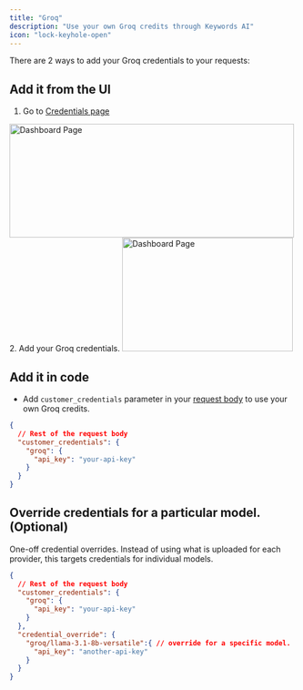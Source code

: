 ```yaml
---
title: "Groq"
description: "Use your own Groq credits through Keywords AI"
icon: "lock-keyhole-open"
---
```


There are 2 ways to add your Groq credentials to your requests:
## Add it from the UI 
1. Go to [Credentials page](https://platform.keywordsai.co/platform/api/credentials)
<img height="200" width="500"  src="/images/bring-own-key.png" alt="Dashboard Page"/>
2. Add your Groq credentials.
<img height="200" width="300"  src="/images/providers/groq.png" alt="Dashboard Page"/>

## Add it in code
- Add `customer_credentials` parameter in your [request body](/api-endpoints/proxy-endpoints/chat-completions) to use your own Groq credits.

```json
{
  // Rest of the request body
  "customer_credentials": {
    "groq": {
      "api_key": "your-api-key"
    }
  }
}
```

## Override credentials for a particular model. (Optional)
One-off credential overrides. Instead of using what is uploaded for each provider, this targets credentials for individual models.
```json
{
  // Rest of the request body
  "customer_credentials": {
    "groq": {
      "api_key": "your-api-key"
    }
  },
  "credential_override": {
    "groq/llama-3.1-8b-versatile":{ // override for a specific model.
      "api_key": "another-api-key"
    }
  }
}